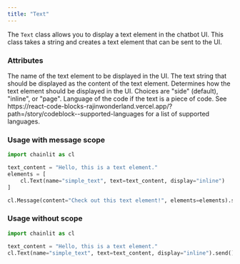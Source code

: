```yaml
---
title: "Text"
---
```


The `Text` class allows you to display a text element in the chatbot UI. This class takes a string and creates a text element that can be sent to the UI.

### Attributes

<ParamField path="name" type="str">
  The name of the text element to be displayed in the UI.
</ParamField>

<ParamField path="text" type="str">
  The text string that should be displayed as the content of the text element.
</ParamField>

<ParamField path="display" type="ElementDisplay" optional>
  Determines how the text element should be displayed in the UI. Choices are
  "side" (default), "inline", or "page".
</ParamField>

<ParamField path="language" type="str" optional>
  Language of the code if the text is a piece of code. See
  https://react-code-blocks-rajinwonderland.vercel.app/?path=/story/codeblock--supported-languages
  for a list of supported languages.
</ParamField>

### Usage with message scope

```python
import chainlit as cl

text_content = "Hello, this is a text element."
elements = [
    cl.Text(name="simple_text", text=text_content, display="inline")
]

cl.Message(content="Check out this text element!", elements=elements).send()
```

### Usage without scope

```python
import chainlit as cl

text_content = "Hello, this is a text element."
cl.Text(name="simple_text", text=text_content, display="inline").send()
```
